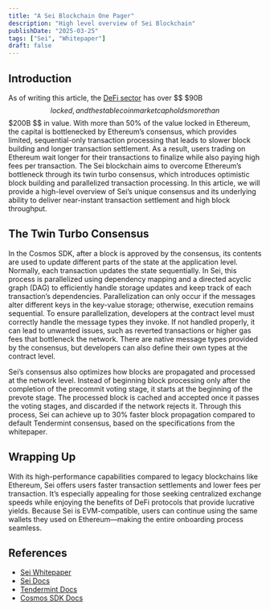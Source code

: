 ```yaml
---
title: "A Sei Blockchain One Pager"
description: "High level overview of Sei Blockchain"
publishDate: "2025-03-25"
tags: ["Sei", "Whitepaper"]
draft: false
---
```


## Introduction

As of writing this article, the [DeFi sector](https://defillama.com/) has over $$ $90B $$ locked, and the stablecoin market cap holds more than $$ $200B $$ in value. With more than 50% of the value locked in Ethereum, the capital is bottlenecked by Ethereum’s consensus, which provides limited, sequential-only transaction processing that leads to slower block building and longer transaction settlement. As a result, users trading on Ethereum wait longer for their transactions to finalize while also paying high fees per transaction. The Sei blockchain aims to overcome Ethereum’s bottleneck through its twin turbo consensus, which introduces optimistic block building and parallelized transaction processing. In this article, we will provide a high-level overview of Sei’s unique consensus and its underlying ability to deliver near-instant transaction settlement and high block throughput.

## The Twin Turbo Consensus

In the Cosmos SDK, after a block is approved by the consensus, its contents are used to update different parts of the state at the application level. Normally, each transaction updates the state sequentially. In Sei, this process is parallelized using dependency mapping and a directed acyclic graph (DAG) to efficiently handle storage updates and keep track of each transaction’s dependencies. Parallelization can only occur if the messages alter different keys in the key-value storage; otherwise, execution remains sequential. To ensure parallelization, developers at the contract level must correctly handle the message types they invoke. If not handled properly, it can lead to unwanted issues, such as reverted transactions or higher gas fees that bottleneck the network. There are native message types provided by the consensus, but developers can also define their own types at the contract level.

Sei’s consensus also optimizes how blocks are propagated and processed at the network level. Instead of beginning block processing only after the completion of the precommit voting stage, it starts at the beginning of the prevote stage. The processed block is cached and accepted once it passes the voting stages, and discarded if the network rejects it. Through this process, Sei can achieve up to 30% faster block propagation compared to default Tendermint consensus, based on the specifications from the whitepaper.

## Wrapping Up

With its high-performance capabilities compared to legacy blockchains like Ethereum, Sei offers users faster transaction settlements and lower fees per transaction. It’s especially appealing for those seeking centralized exchange speeds while enjoying the benefits of DeFi protocols that provide lucrative yields. Because Sei is EVM-compatible, users can continue using the same wallets they used on Ethereum—making the entire onboarding process seamless.

## References

- [Sei Whitepaper](https://github.com/sei-protocol/sei-chain/blob/main/whitepaper/Sei_Whitepaper.pdf)
- [Sei Docs](https://www.docs.sei.io/)
- [Tendermint Docs](https://docs.tendermint.com/master/introduction/what-is-tendermint.html#)
- [Cosmos SDK Docs](https://docs.cosmos.network/v0.46/intro/overview.html)
